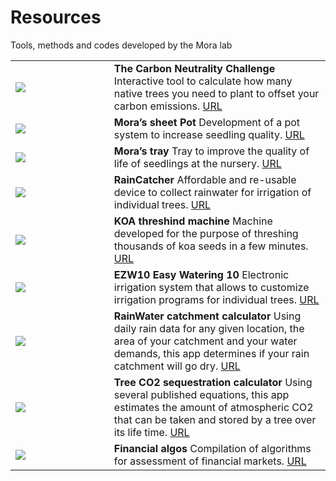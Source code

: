 # Resources {-}

Tools, methods and codes developed by the Mora lab

  |                                                                                             |
  | :--------------------------- | :----------------------------------------------------------- |
  | ![](images/Carbon Neutrality Challenge.jpg)   |**The Carbon Neutrality Challenge**  Interactive tool to calculate how many native trees you need to plant to offset your carbon emissions.  [URL](www.gocarbonneutral.org)                             
  | ![](images/BreathingPot.png)      |**Mora's sheet Pot** Development of a pot system to increase seedling quality. [URL](https://github.com/Camilo-Mora/MorasPot)                             
  | ![](images/DeepPot tray.png)      |**Mora's tray** Tray to improve the quality of life of seedlings at the nursery. [URL](https://github.com/Camilo-Mora/Tray)                              
  | ![](images/Catcher.jpg)    |**RainCatcher** Affordable and re-usable device to collect rainwater for irrigation of individual trees. [URL](https://github.com/Camilo-Mora/WaterCathment)        
  | ![](images/Koa Threshing machine.png)   |**KOA threshind machine**  Machine developed for the purpose of threshing thousands of koa seeds in a few minutes. [URL](https://www.youtube.com/embed/li3xDJMJ_g4)                             
  | ![](images/EZW10.jpg)      |**EZW10 Easy Watering 10** Electronic irrigation system that allows to customize irrigation programs for individual trees. [URL](https://camilo-mora.github.io/EZW10/)                             
  | ![](images/RainWaterCalculator.png)      |**RainWater catchment calculator** Using daily rain data for any given location, the area of your catchment and your water demands, this app determines if your rain catchment will go dry. [URL](https://camilo-mora.github.io/RainCathmentCalculator/)                             
  | ![](images/Carbon%20Calculator.png)    |**Tree CO2 sequestration calculator** Using several published equations, this app estimates the amount of  atmospheric CO2 that can be taken and stored by a tree over its life time. [URL](https://camilo-mora.github.io/TreeCarbonSequestration/)        
  | ![](images/Forex.png)    |**Financial algos** Compilation of algorithms for assessment of financial markets. [URL](https://camilo-mora.github.io/BookStockIndicators/index.html)        
